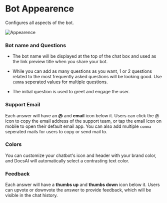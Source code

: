 # Bot Appearence

Configures all aspects of the bot.

![Appearence](/docs/botapperaence.webp)

### Bot name and Questions
- The bot name will be displayed at the top of the chat box and used as the link preview title when you share your bot.

- While you can add as many questions as you want, 1 or 2 questions related to the most frequently asked questions will be looking good. Use `comma` seperated values for multiple questions.

- The initial question is used to greet and engage the user.

### Support Email

Each answer will have an **@** and **email** icon below it. Users can click the @ icon to copy the email address of the support team, or tap the email icon on mobile to open their default email app.
You can also add multiple `comma` seperated mails for users to copy or send mail to.

### Colors

You can customize your chatbot's icon and header with your brand color, and DocsAI will automatically select a contrasting text color.

### Feedback

Each answer will have a **thumbs up** and **thumbs down** icon below it. Users can upvote or downvote the answer to provide feedback, which will be visible in the chat history.



